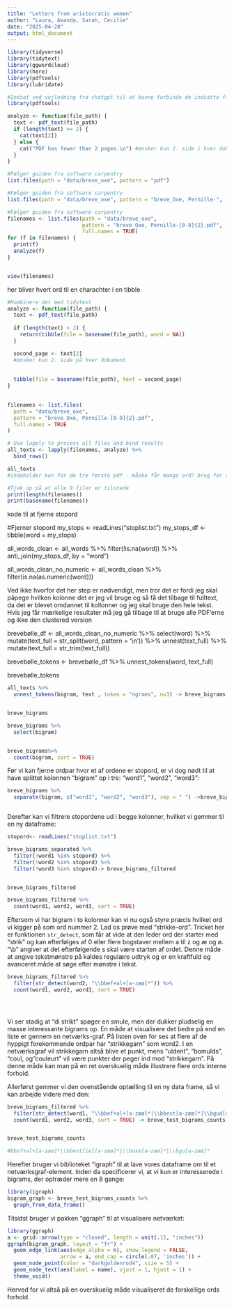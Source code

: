 ---
title: "Letters from aristocratic women"
author: "Laura, Amanda, Sarah, Cecilie"
date: "2025-04-28"
output: html_document
---


```{r, message=FALSE}

library(tidyverse)
library(tidytext)
library(ggwordcloud)
library(here)
library(pdftools)
library(lubridate)


```
```{r}

#Indsat ved vejledning fra chatgpt til at kunne forbinde de indsatte filer til at kunne anvende funktionen "analyze()"
library(pdftools)

analyze <- function(file_path) {
  text <- pdf_text(file_path)
  if (length(text) >= 2) {
    cat(text[2])
  } else {
    cat("PDF has fewer than 2 pages.\n") #ønsker kun 2. side i hver dokument
  }
}
```



```{r}
#Følger guiden fra software carpentry 
list.files(path = "data/breve_oxe", pattern = "pdf")
```
```{r}
#Følger guiden fra software carpentry 
list.files(path = "data/breve_oxe", pattern = "breve_Oxe, Pernille-", full.names = TRUE)
```
```{r}
#Følger guiden fra software carpentry 
filenames <- list.files(path = "data/breve_oxe",  
                        pattern = "breve_Oxe, Pernille-[0-8]{2}.pdf",
                        full.names = TRUE)
for (f in filenames) {
  print(f)
  analyze(f)
}


view(filenames)
```
her bliver hvert ord til en charachter i en tibble

```{r}
#Kombinere det med tidytext
analyze <- function(file_path) {
  text <- pdf_text(file_path)
  
  if (length(text) < 2) {
    return(tibble(file = basename(file_path), word = NA))
  }

  second_page <- text[2]
  #ønsker kun 2. side på hver dokument
  
    
  tibble(file = basename(file_path), text = second_page)
}
  

```
  
```{r}

filenames <- list.files(
  path = "data/breve_oxe",  
  pattern = "breve_Oxe, Pernille-[0-9]{2}.pdf",
  full.names = TRUE
)

# Use lapply to process all files and bind results
all_texts <- lapply(filenames, analyze) %>%
  bind_rows()

all_texts
#indeholder kun for de tre første pdf - måske får mange ord? brug for troubleshooting
```



```{r}
#Tjek op på at alle 9 filer er tilstede 
print(length(filenames)) 
print(basename(filenames))
```
kode til at fjerne stopord

#Fjerner stopord 
my_stops <- readLines("stoplist.txt")
my_stops_df <- tibble(word = my_stops)

all_words_clean <- all_words %>%
  filter(!is.na(word)) %>%
  anti_join(my_stops_df, by = "word")

all_words_clean_no_numeric <- all_words_clean %>% 
  filter(is.na(as.numeric(word)))



Ved ikke hvorfor det her step er nødvendigt, men tror det er fordi jeg skal påpege hvilken kolonne det er jeg vil bruge og så få det tilbage til fulltext, da det er blevet omdannet til kollonner og jeg skal bruge den hele tekst. Hvis jeg får mærkelige resultater må jeg gå tilbage til at bruge alle PDF'erne og ikke den clustered version


brevebølle_df <- all_words_clean_no_numeric %>%
  select(word) %>%
  mutate(text_full = str_split(word, pattern = '\\n')) %>%
  unnest(text_full) %>%
  mutate(text_full = str_trim(text_full))

brevebølle_tokens <- brevebølle_df %>%
  unnest_tokens(word, text_full)

brevebølle_tokens


```{r inddeler i bigram}
all_texts %>% 
  unnest_tokens(bigram, text , token = "ngrams", n=3) -> breve_bigrams


breve_bigrams

```


```{r tæller bigrams}

breve_bigrams %>% 
  select(bigram)


breve_bigrams%>% 
  count(bigram, sort = TRUE)


```

Før vi kan fjerne ordpar hvor et af ordene er stopord, er vi dog nødt til at have splittet kolonnen "bigram" op i tre: "word1", "word2", "word3":


```{r }


breve_bigrams %>% 
  separate(bigram, c("word1", "word2", "word3"), sep = " ") ->breve_bigrams_separated



```


Derefter kan vi filtrere stopordene ud i begge kolonner, hvilket vi gemmer til en ny dataframe:
```{r}


stopord<- readLines("stoplist.txt")

breve_bigrams_separated %>% 
  filter(!word1 %in% stopord) %>%
  filter(!word2 %in% stopord) %>% 
  filter(!word3 %in% stopord)-> breve_bigrams_filtered


breve_bigrams_filtered

```


```{r}
breve_bigrams_filtered %>% 
  count(word1, word2, word3, sort = TRUE)
```

Eftersom vi har bigram i to kolonner kan vi nu også styre præcis hvilket ord vi kigger på som ord nummer 2. Lad os prøve med "strikke-ord". Tricket her er funktionen `str_detect`, som får at vide at den leder ord der starter med "strik" og kan efterfølges af 0 eller flere bogstaver mellem a til z og æ og ø. "\\b" angiver at det efterfølgende s skal være starten af ordet. Denne måde at angive tekstmønstre på kaldes regulære udtryk og er en kraftfuld og avanceret måde at søge efter mønstre i tekst.


```{r}

breve_bigrams_filtered %>% 
  filter(str_detect(word2, "\\bbef+al+[a-zæø]*")) %>% 
  count(word1, word2, word3, sort = TRUE)





```
Vi ser stadig at "di strikt" spøger en smule, men der dukker pludselig en masse interessante bigrams op. En måde at visualisere det bedre på end en liste er gennem en netværks-graf. På listen oven for ses at flere af de hyppigt forekommende ordpar har "strikkegarn" som word2. I en netværksgraf vil strikkegarn altså blive et punkt, mens "uldent", "bomulds", "coul, og "couleurt" vil være punkter der peger ind mod "strikkegarn". På denne måde kan man på en ret overskuelig måde illustrere flere ords interne forhold.

Allerførst gemmer vi den ovenstående optælling til en ny data frame, så vi kan arbejde videre med den:

```{r}
breve_bigrams_filtered %>% 
  filter(str_detect(word1, "\\bbef+al+[a-zæø]*|\\bbest[a-zæø]*|\\bgud[a-zæø]*")) %>% 
  count(word1, word2, word3, sort = TRUE) -> breve_test_bigrams_counts


breve_test_bigrams_counts

#bbef+al+[a-zæø]*\\bbest[ie][a-zæø]*|\\boxe[a-zæø]*|\\bgu[a-zæø]*

```

Herefter bruger vi biblioteket "igraph" til at lave vores dataframe om til et netværksgraf-element. Inden da specificerer vi, at vi kun er interesserede i bigrams, der optræder mere en 8 gange:

```{r, message=FALSE}
library(igraph)
bigram_graph <- breve_test_bigrams_counts %>%
  graph_from_data_frame()
```

Tilsidst bruger vi pakken "ggraph" til at visualisere netværket:

```{r}
library(ggraph)
a <- grid::arrow(type = "closed", length = unit(.15, "inches"))
ggraph(bigram_graph, layout = "fr") +
  geom_edge_link(aes(edge_alpha = n), show.legend = FALSE,
                 arrow = a, end_cap = circle(.07, 'inches')) +
  geom_node_point(color = "darkgoldenrod4", size = 5) +
  geom_node_text(aes(label = name), vjust = 1, hjust = 1) +
  theme_void()
```

Herved for vi altså på en overskuelig måde visualiseret de forskellige ords forhold. 

